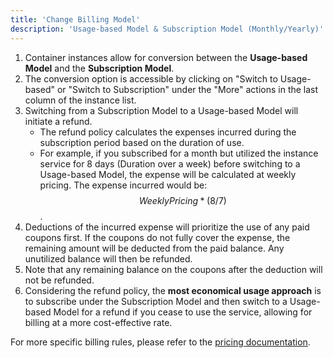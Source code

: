 ```yaml
---
title: 'Change Billing Model'
description: 'Usage-based Model & Subscription Model (Monthly/Yearly)'
---
```


1. Container instances allow for conversion between the **Usage-based Model** and the **Subscription Model**. 
2. The conversion option is accessible by clicking on "Switch to Usage-based" or "Switch to Subscription" under the "More" actions in the last column of the instance list.
3. Switching from a Subscription Model to a Usage-based Model will initiate a refund. 
    - The refund policy calculates the expenses incurred during the subscription period based on the duration of use. 
    - For example, if you subscribed for a month but utilized the instance service for 8 days (Duration over a week) before switching to a Usage-based Model, the expense will be calculated at weekly pricing. The expense incurred would be: $$ Weekly Pricing * (8 / 7) $$.
4. Deductions of the incurred expense will prioritize the use of any paid coupons first. If the coupons do not fully cover the expense, the remaining amount will be deducted from the paid balance. Any unutilized balance will then be refunded.
5. Note that any remaining balance on the coupons after the deduction will not be refunded. 
6. Considering the refund policy, the **most economical usage approach** is to subscribe under the Subscription Model and then switch to a Usage-based Model for a refund if you cease to use the service, allowing for billing at a more cost-effective rate.

For more specific billing rules, please refer to the [pricing documentation](/recharge-pricing/pricing).